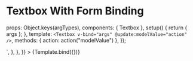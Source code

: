 
<Meta
  id="vue-textbox--form-binding"
  title="Vue.js Component/Textbox/With Form Binding"
  component={Textbox}
  argTypes={argTypes}
/>

# Textbox With Form Binding

  props: Object.keys(argTypes),
  components: { Textbox },
  setup() {
    return { args };
  },
  template: `<Textbox v-bind="args" @update:modelValue="action" />`,
  methods: { action: action("modelValue") },
});

<Canvas>
  <Story
    name="With Form Binding"
    args={{
      placeholder: "With Form Binding",
      name: "with-from-binding-textbox",
      id: "with-from-binding-textbox",
    }}
    parameters={{
      docs: {
        source: {
          code: `<Textbox placeholder="With Form Binding" name="with-from-binding-textbox" id="with-from-binding-textbox" type="text"/>`,
        },
      },
    }}
  >
    {Template.bind({})}
  </Story>
</Canvas>
